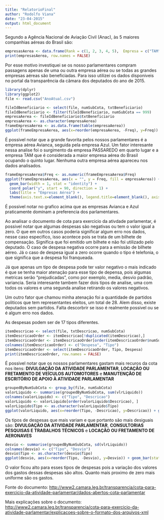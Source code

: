 ```yaml
---
title: "RelatorioFinal"
author: "Rodolfo Viana"
date: "23-04-2015"
output: html_document
---
```

Segundo a Agência Nacional de Aviação Civil (Anac), às 5 maiores companhias aéreas do Brasil são: 

```r
empresasAerea <- data.frame(Rank = c(1, 2, 3, 4, 5),  Empresa = c("TAM", "GOL", "Azul", "Avianca Brasil", "Trip"))
print(empresasAerea, row.names = FALSE)
```

Por esse motivo investiquei se os nosso parlamentares compram passagens apenas de uma ou outra empresa aérea ou se todas as grandes empresas aéreas são beneficiadas. 
Para isso utilizei os dados disponiveis no portal da transparência da câmara dos deputados do ano de 2015. 

```r
library(dplyr)
library(ggplot2)
file <- read.csv("AnoAtual.csv")

fileIdBeneficiario <- select(file, numSubCota, txtBeneficiario)
fileIdBeneficiario <- filter(fileIdBeneficiario, numSubCota == 999)
empresaAerea <- fileIdBeneficiario$txtBeneficiario
empresaAerea <- as.character(empresaAerea)
frameEmpresaAerea <- as.data.frame(table(empresaAerea))
ggplot(frameEmpresaAerea, aes(x=reorder(empresaAerea, -Freq), y=Freq)) + geom_bar(stat="identity") + labs(x='Empresas Aéreas', y='Quantidade de bilhetes emitidos') + theme(axis.text.x = element_text(angle = 45, hjust = 1))
```

É possivel notar que a grande favorita pelos nossos parlamentares é a empresa aérea Avianca, seguida pela empresa Azul. Um fator interesante nessa analise foi o surgimento da empresa PASSAREDO em quarto lugar e a empresa TAM que é considerada a maior empresa aérea do Brasil ocupando o quinto lugar. Nenhuma outra empresa aérea apareceu nos dados analisados. 

```r

frameEmpresaAerea$Freq <- as.numeric(frameEmpresaAerea$Freq)
ggplot(frameEmpresaAerea, aes(x = "", y = Freq, fill = empresaAerea)) +
  geom_bar(width = 1, stat = "identity") +
  coord_polar("y", start = 90, direction = 1) +
  labs(title = "Empresas Aérea") +
  theme(axis.text.x=element_blank(), legend.title=element_blank(), axis.title.x=element_blank(), axis.title.y=element_blank(), panel.background=element_blank())

```

É possivel notar no grafico acima que as empresas Avianca e Azul praticamente dominam a preferencia dos parlamentares.



Ao analisar o documento de cota para exercicio da ativdade parlamentar, é possivel notar que algumas despesas são negativas ou tem o valor igual a zero. O que em outros casos poderia significar algum erro nos dados, nesse caso especifico, isso acontece pois se trata de um bilhete de compensação. Significa que foi emitido um bilhete e não foi utilizado pelo deputado. 
O caso de despesa negativa ocorre para a emissão de bilhete aéreo. Já o caso de despesa igual a zero ocorre quando o tipo é telefonia, o que significa que a despesa foi franqueada. 

Já que apenas um tipo de despesa pode ter valor negativo o mais indicado é que se tenha maior atenação para esse tipo de depensa, pois algumas metricas serão "prejudicadas", como por exemplo, media, desvio padrão, variancia. Seria interesante tambem fazer dois tipos de analise, uma com todos os valores e uma segunda analise retirando os valores negativos. 

Um outro fator que chamou minha atenação foi a quantidade de partidos politicos que tem representantes eleitos, um total de 28. Alem disso, existe deputados sem partidos. Falta descorbrir se isso é realmente possivel ou se é algum erro nos dados. 

As despesas podem ser de 17 tipos diferentes. 
```r
itemDescricao <- select(file, txtDescricao, numSubCota)
itemDescricaoOrder <- itemDescricao[!duplicated(itemDescricao),]
itemDescricaoOrder <- itemDescricaoOrder[order(itemDescricaoOrder$numSubCota), ]
colnames(itemDescricaoOrder) <- c("Despesa", "Tipo")
itemDescricaoOrder <- select(itemDescricaoOrder, Tipo, Despesa)
print(itemDescricaoOrder, row.names = FALSE)
```

É possivel notar que os nossos parlamentares gastam mais recuros da cota nos itens: **DIVULGAÇÃO DA ATIVIDADE PARLAMENTAR**, **LOCAÇÃO OU FRETAMENTO DE VEÍCULOS AUTOMOTORES** e **MANUTENÇÃO DE ESCRITÓRIO DE APOIO À ATIVIDADE PARLAMENTAR**

```r
groupedByNumSubCota <- group_by(file, numSubCota)
valorLiquido <- summarise(groupedByNumSubCota, sum(vlrLiquido))
colnames(valorLiquido) <- c("Tipo", "Descricao")
valorLiquido <- valorLiquido[order(valorLiquido$Descricao), ]
valorLiquido$Tipo <- as.character(valorLiquido$Tipo)
ggplot(valorLiquido, aes(x=reorder(Tipo, -Descricao), y=Descricao)) + geom_bar(stat = "identity") + labs(x='Tipo da Despesa', y='Valor dos Gastos em Reais')
```


Os tipos de despesas que mais variam e que portanto são mais desiguais são: **DIVULGAÇÃO DA ATIVIDADE PARLAMENTAR**, **CONSULTORIAS  PESQUISAS E TRABALHOS TÉCNICOS** e **LOCAÇÃO OU FRETAMENTO DE AERONAVES** 

```r
desvio <- summarise(groupedByNumSubCota, sd(vlrLiquido))
colnames(desvio) <- c("Tipo", "Desvio")
desvio$Tipo <- as.character(desvio$Tipo)
ggplot(desvio, aes(x=reorder(Tipo, -Desvio), y=Desvio)) + geom_bar(stat = "identity") + labs(x='Tipo da Despesa', y='Variação em reais')  
```

O valor ficou alto para esses tipos de despesas pois a variação dos valores dos gastos dessas despesas são altos. Quanto mais proximo de zero mais uniforme são os gastos.


Fonte do documento:
<http://www2.camara.leg.br/transparencia/cota-para-exercicio-da-atividade-parlamentar/dados-abertos-cota-parlamentar>

Mais explicações sobre o documento:
<http://www2.camara.leg.br/transparencia/cota-para-exercicio-da-atividade-parlamentar/explicacoes-sobre-o-formato-dos-arquivos-xml>